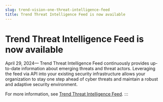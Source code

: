 ```yaml
---
slug: trend-vision-one-threat-intelligence-feed
title: Trend Threat Intelligence Feed is now available
---
```

# Trend Threat Intelligence Feed is now available

April 29, 2024— Trend Threat Intelligence Feed continuously provides up-to-date information about emerging threats and threat actors. Leveraging the feed via API into your existing security infrastructure allows your organization to stay one step ahead of cyber threats and maintain a robust and adaptive security environment.

For more information, see [Trend Threat Intelligence Feed](tmthreat-intelligence-feed.mdx).
:::
